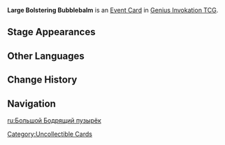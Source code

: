 {{Genius Invokation TCG Infobox
|id          = 112131
|image       = Large Bolstering Bubblebalm Event Card.png
|type        = Event Card
|matching = 0
|group       = 
|effect      = '''When this card is drawn:''' Heal your active character for 3 HP. Create 1 '''[[Medium Bolstering Bubblebalm]]''' and insert it as the second card from the top of your opponent's deck.
|source1     = 
|features = Sigewinne
}}
'''Large Bolstering Bubblebalm''' is an [[Event Card]] in [[Genius Invokation TCG]].

==Stage Appearances==
{{Genius Invokation TCG Stage Appearances|createdby=Sigewinne (Character Card)}}

==Other Languages==
{{Other Languages
|en       = Large Bolstering Bubblebalm
|zhs      = 激愈水球・大
|zhs_rm   = 
|zht      = 激癒水球・大
|zht_rm   = 
|zh_tl    = 
|ja       = ヒーリングバブル・大
|ja_rm    = Hiiringu Baburu - Dai
|ja_tl    = Healing Bubble - Large
|ko       = 치료 방울・대
|ko_tl    = 
|es       = Acuaglóbulo revitalizante grande
|es_tl    = Large Revitalizing Water Globule
|fr       = Grande bulle d'eau curative
|fr_tl    = Large Healing Water Bubble
|ru       = Большой Бодрящий пузырёк
|ru_tl    = 
|th       = ลูกบอลน้ำบำบัด - ใหญ่
|th_rm    = 
|th_tl    = 
|vi       = Bong Bóng Chữa Trị Lớn
|vi_tl    = 
|de       = Großer heilender Wasserballon
|de_tl    = 
|id       = Large Bolstering Bubblebalm
|pt       = Bolha Revigorante Grande
|pt_tl    = 
|tr       = Devasa Canlandıran Baloncuk
|tr_tl    = 
|it       = Bollaschiuma rinvigorente grande
|it_tl    = 
}}

==Change History==
{{Change History|5.2}}

==Navigation==
{{Genius Invokation TCG Navbox|Event Card}}

[[Category:Uncollectible Cards]]

[[ru:Большой Бодрящий пузырёк]]